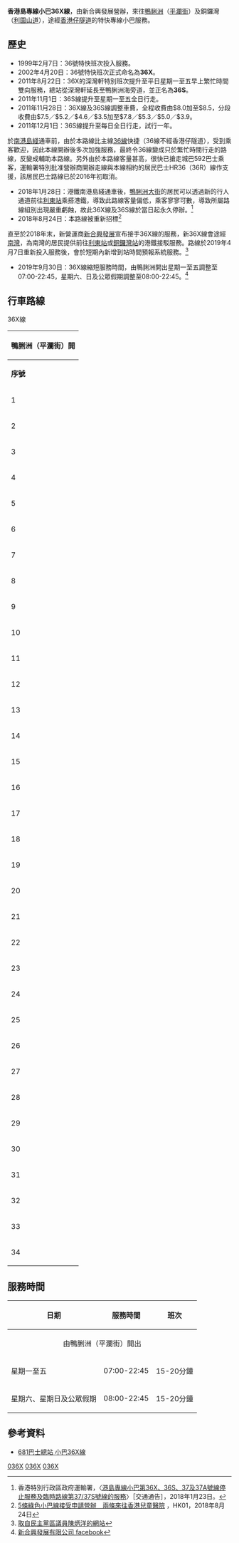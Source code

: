 {{公共汽車路線基礎資訊
|路線名稱=香港島專線小巴36X線
|代表圖像=VN8121 Hong Kong Island 36X in Causeway Bay 07-04-2019.jpg
|代表圖像二=
|代表圖像三=
|經營者=新合興發展
|路線用車=[[豐田Coaster|豐田Coaster]]LPG
|路綫資訊=
|起點站=[[鴨脷洲|鴨脷洲]]（[[平瀾街|平瀾街]]）
|途經地點=[[鴨脷洲大街|鴨脷洲大街]]、[[鴨脷洲橋道|鴨脷洲橋道]]、[[黃竹坑道|黃竹坑道]]、[[香港仔隧道|香港仔隧道]]、[[禮頓道|禮頓道]]
|去程途經地點=
|回程途經地點=
|終點站=[[銅鑼灣|銅鑼灣]]（[[利園山道|利園山道]]）
|路線性質=
|全程行駛里程=
|單程行駛里程=
|全程行車時間=
|單程行車時間=約25分鐘
|服務時間=
|起點站服務時間=06:00-08:10
|終點站服務時間=06:25-23:55
|班次頻率=10-30分鐘
|全程收費=$7.5
|分段收費站點=
|去程分段收費站點=黃竹坑往銅鑼灣：$5.5
|回程分段收費站點=跑馬地馬場往鴨脷洲：$5.5<br>過香港仔隧道後往鴨脷洲：$4.5
|服務時間以外替代路線=
|主要競爭交通=[[城巴592線|城巴592線]]
|備註=
|走線圖=GM36XRtMap.png
|走線圖說明=36X線的走線圖
}}

'''香港島專線小巴36X線'''，由新合興發展營辦，來往[[鴨脷洲|鴨脷洲]]（[[平瀾街|平瀾街]]）及銅鑼灣（[[利園山道|利園山道]]），途經[[香港仔隧道|香港仔隧道]]的特快專線小巴服務。

==歷史==
*1999年2月7日：36號特快班次投入服務。
*2002年4月20日：36號特快班次正式命名為'''36X'''。
*2011年8月22日：36X的深灣軒特別班次提升至平日星期一至五早上繁忙時間雙向服務，總站從深灣軒延長至鴨脷洲海旁道，並正名為'''36S'''。
*2011年11月1日：36S線提升至星期一至五全日行走。
*2011年11月28日：36X線及36S線調整車費，全程收費由$8.0加至$8.5，分段收費由$7.5／$5.2／$4.6／$3.5加至$7.8／$5.3／$5.0／$3.9。
*2011年12月1日：36S線提升至每日全日行走，試行一年。
於[[南港島綫|南港島綫]]通車前，由於本路線比主線[[香港島專線小巴36線|36線]]快捷（36線不經香港仔隧道），受到乘客歡迎，因此本線開辦後多次加強服務，最終令36線變成只於繁忙時間行走的路線，反變成輔助本路線。另外由於本路線客量甚高，很快已搶走城巴592巴士乘客，運輸署特別批准營辦商開辦走線與本線相約的居民巴士HR36（36R）線作支援，該居民巴士路線已於2016年初取消。
*2018年1月28日：港鐵南港島綫通車後，[[鴨脷洲大街|鴨脷洲大街]]的居民可以透過新的行人通道前往[[利東站|利東站]]乘搭港鐵，導致此路線客量偏低，乘客寥寥可數，導致所屬路線組別出現嚴重虧蝕，故此36X線及36S線於當日起永久停辦。<ref>香港特別行政區政府運輸署，〈[http://www.td.gov.hk/tc/traffic_notices/index_id_51303.html 港島專線小巴第36X、36S、37及37A號線停止服務及臨時路線第37/37S號線的服務]〉［交通通告］，2018年1月23日。</ref>
*2018年8月24日：本路線被重新招標<ref>[https://www.hk01.com/%E7%A4%BE%E6%9C%83%E6%96%B0%E8%81%9E/226788/5%E6%A2%9D%E7%B6%A0%E8%89%B2%E5%B0%8F%E5%B7%B4%E7%B7%9A%E6%8E%A5%E5%8F%97%E7%94%B3%E8%AB%8B%E7%87%9F%E8%BE%A6-%E5%85%A9%E6%A2%9D%E4%BE%86%E5%BE%80%E9%A6%99%E6%B8%AF%E5%85%92%E7%AB%A5%E9%86%AB%E9%99%A2 5條綠色小巴線接受申請營辦　兩條來往香港兒童醫院] {{Wayback|url=https://www.hk01.com/%E7%A4%BE%E6%9C%83%E6%96%B0%E8%81%9E/226788/5%E6%A2%9D%E7%B6%A0%E8%89%B2%E5%B0%8F%E5%B7%B4%E7%B7%9A%E6%8E%A5%E5%8F%97%E7%94%B3%E8%AB%8B%E7%87%9F%E8%BE%A6-%E5%85%A9%E6%A2%9D%E4%BE%86%E5%BE%80%E9%A6%99%E6%B8%AF%E5%85%92%E7%AB%A5%E9%86%AB%E9%99%A2 |date=20180825212605 }}，HK01，2018年8月24日</ref>

直至於2018年末，新營運商[[新合興發展|新合興發展]]宣布接手36X線的服務，新36X線會途經[[南灣_(住宅)|南灣]]，為南灣的居民提供前往[[利東站|利東站]]或[[銅鑼灣站|銅鑼灣站]]的港鐵接駁服務。路線於2019年4月7日重新投入服務後，會於短期內新增到站時間預報系統服務。<ref>[https://m.facebook.com/chanpingyeung/photos/a.257758721398073/540547949785814/?type=3&theater 取自民主黨區議員陳炳洋的網站]</ref>
*2019年9月30日：36X線縮短服務時間，由鴨脷洲開出星期一至五調整至07:00-22:45，星期六、日及公眾假期調整至08:00-22:45。<ref>[https://www.facebook.com/751128101934203/posts/920031845043827?sfns=mo 新合興發展有限公司 facebook]</ref>

==行車路線==
;36X線
{|class="wikitable" style="text-align: center"
!colspan=3|鴨脷洲（平瀾街）開
|-
!'''序號'''!!'''車站名稱'''!!'''位置'''
|-
|1||鴨脷洲（平瀾街）小巴總站||[[平瀾街|平瀾街]]
|-
|2||colspan=2|[[惠風街|惠風街]]
|-
|3||鴨脷洲大街||rowspan=4|[[鴨脷洲大街|鴨脷洲大街]]
|-
|4||[[百佳超級市場|百佳超級市場]]
|-
|5||[[鴨脷洲診所|鴨脷洲診所]]
|-
|6||[[鴨脷洲中心|鴨脷洲中心]]<br>（[[鴨脷洲風之塔公園|鴨脷洲風之塔公園]]）
|-
|7||[[利枝道|利枝道]]||[[鴨脷洲橋道|鴨脷洲橋道]]
|-
|8||南灣第7座||鴨脷洲海旁道
|-
|9||[[鴨脷洲徑|鴨脷洲徑]]||[[鴨脷洲橋道|鴨脷洲橋道]]
{{Routemapbreak|colspan=6|[[鴨脷洲大橋|鴨脷洲大橋]]}}
|-
|10||[[香港仔工業學校|香港仔工業學校]]||rowspan=7|[[黃竹坑道|黃竹坑道]]
|-
|11||[[甄沾記大廈|甄沾記大廈]]
|-
|12||[[創協坊|創協坊]]<br>（前[[好景大廈|好景大廈]]）
|-
|13||前[[香港仔消防局|香港仔消防局]]
|-
|14||[[業興街|業興街]]
|-
|15||[[海洋公園道|海洋公園道]]
|-
|16||[[香港仔隧道|香港仔隧道收費廣場]]
{{Routemapbreak|colspan=6|{{SR|1}}[[香港仔隧道|香港仔隧道]]、[[黃泥涌峽天橋|黃泥涌峽天橋]]}}
|-
|17||[[禮頓道|禮頓道]]||[[摩利臣山道|摩利臣山道]]
|-
|18||[[禮頓中心|禮頓中心]]||禮頓道
|-
|19||利園山道小巴總站||[[利園山道|利園山道]]
|-
|20||[[紀利華木球會|紀利華木球會]]||禮頓道
|-
|21||[[跑馬地馬場|跑馬地馬場]]||摩利臣山道
{{Routemapbreak|colspan=6|{{SR|1}}黃泥涌峽天橋、香港仔隧道}}
|-
|22||香港仔隧道收費廣場||rowspan=5|[[黃竹坑道|黃竹坑道]]
|-
|23||[[黃竹坑遊樂場|黃竹坑遊樂場]]
|-
|24||業興街
|-
|25||[[南朗山道|南朗山道]]
|-
|26||[[勝利工廠大廈|勝利工廠大廈]]
{{Routemapbreak|colspan=6|鴨脷洲大橋}}
|-
|27||深灣軒||[[鴨脷洲徑|鴨脷洲徑]]
|-
|28||南灣第7座||鴨脷洲海旁道
|-
|29||[[金發大廈|金發大廈]]||利枝道
|-
|30||鴨脷洲中心||鴨脷洲大街
|-
|31||[[悅海華庭|悅海華庭]]||[[悅海街|悅海街]]
|-
|32||[[鴨脷洲市政大廈|鴨脷洲市政大廈]]||[[華庭街|華庭街]]
|-
|33||[[洪聖街|洪聖街]]||鴨脷洲大街
|-
|34||鴨脷洲（平瀾街）小巴總站||平瀾街
|}

==服務時間==
{| class="wikitable"
! 日期 !! 服務時間 !! 班次
|-
|colspan="3" align="center"|由鴨脷洲（平瀾街）開出
|-
|星期一至五||07:00-22:45||15-20分鐘
|-
|星期六、星期日及公眾假期||08:00-22:45||15-20分鐘
|}

==參考資料==
{{references}}
*[http://www.681busterminal.com/version2/index.php?fi=a201&id=53 681巴士總站 小巴36X線]

{{黃竹坑小巴服務有限公司}}
{{香港南區小巴路線列表}}
{{灣仔區小巴路線列表}}
{{香港仔隧道小巴路線}}

[[Category:香港島小巴路線|036X]]
[[Category:南區小巴路線_(香港)|036X]]
[[Category:灣仔區小巴路線|036X]]